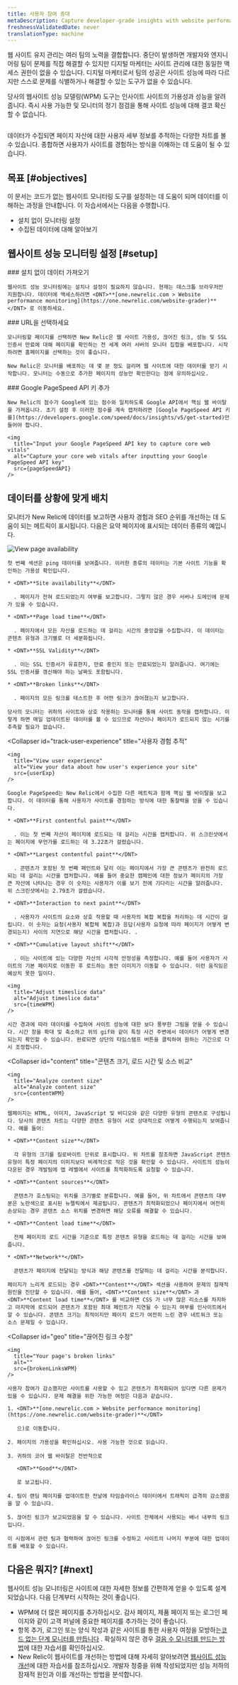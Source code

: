 ```yaml
---
title: 사용자 참여 증대
metaDescription: Capture developer-grade insights with website performance monitoring (WPM) so you can make data-informed improvements to your site.
freshnessValidatedDate: never
translationType: machine
---
```









웹 사이트 유지 관리는 여러 팀의 노력을 결합합니다. 중단이 발생하면 개발자와 엔지니어링 팀이 문제를 직접 해결할 수 있지만 디지털 마케터는 사이트 관리에 대한 동일한 액세스 권한이 없을 수 있습니다. 디지털 마케터로서 팀의 성공은 사이트 성능에 따라 다르지만 스스로 문제를 식별하거나 해결할 수 있는 도구가 없을 수 있습니다.

당사의 웹사이트 성능 모델링(WPM) 도구는 인사이트 사이트의 가용성과 성능을 알려줍니다. 즉시 사용 가능한 <InlinePopover type="alerts"/>및 모니터의 정기 점검을 통해 사이트 성능에 대해 결코 확신할 수 없습니다.

<img
  title="Your WPM page"
  alt=""
  src={wpmMain}
/>

<figcaption>
  데이터가 수집되면 페이지 자산에 대한 사용자 세부 정보를 추적하는 다양한 차트를 볼 수 있습니다. 종합하면 사용자가 사이트를 경험하는 방식을 이해하는 데 도움이 될 수 있습니다.
</figcaption>

## 목표 [#objectives]

이 문서는 코드가 없는 웹사이트 모니터링 도구를 설정하는 데 도움이 되며 데이터를 이해하는 과정을 안내합니다. 이 자습서에서는 다음을 수행합니다.

* 설치 없이 모니터링 설정
* 수집된 데이터에 대해 알아보기

## 웹사이트 성능 모니터링 설정 [#setup]

<Steps>
  <Step>
    ### 설치 없이 데이터 가져오기

    웹사이트 성능 모니터링에는 설치나 설정이 필요하지 않습니다. 현재는 데스크톱 브라우저만 지원합니다. 데이터에 액세스하려면 <DNT>**[one.newrelic.com > Website performance monitoring](https://one.newrelic.com/website-grader)**</DNT> 로 이동하세요.
  </Step>

  <Step>
    ### URL을 선택하세요

    모니터링할 페이지를 선택하면 New Relic은 웹 사이트 가용성, 끊어진 링크, 성능 및 SSL 인증서 만료에 대해 페이지를 확인하는 전 세계 여러 서버의 모니터 집합을 배포합니다. 시작하려면 홈페이지를 선택하는 것이 좋습니다.

    New Relic은 모니터를 배포하는 데 몇 분 정도 걸리며 웹 사이트에 대한 데이터를 받기 시작합니다. 모니터는 수동으로 추가한 페이지의 성능만 확인한다는 점에 유의하십시오.
  </Step>

  <Step>
    ### Google PageSpeed API 키 추가

    New Relic의 점수가 Google에 있는 점수와 일치하도록 Google API에서 핵심 웹 바이탈을 가져옵니다. 초기 설정 후 이러한 점수를 계속 캡처하려면 [Google PageSpeed API 키를](https://developers.google.com/speed/docs/insights/v5/get-started)만들어야 합니다.

    <img
      title="Input your Google PageSpeed API key to capture core web vitals"
      alt="Capture your core web vitals after inputting your Google PageSpeed API key"
      src={pageSpeedAPI}
    />
  </Step>
</Steps>

## 데이터를 상황에 맞게 배치

모니터가 New Relic에 데이터를 보고하면 사용자 경험과 SEO 순위를 개선하는 데 도움이 되는 메트릭이 표시됩니다. 다음은 요약 페이지에 표시되는 데이터 종류의 예입니다.

<CollapserGroup>
  <Collapser
    id="ping"
    title="페이지 가용성 확인"
  >
    <img
      title="View your page availability"
      alt="View page availability"
      src={pingWPM}
    />

    첫 번째 섹션은 ping 데이터를 보여줍니다. 이러한 종류의 데이터는 기본 사이트 기능을 확인하는 가용성 확인입니다.

    * <DNT>**Site availability**</DNT>

      . 페이지가 전혀 로드되었는지 여부를 보고합니다. 그렇지 않은 경우 서버나 도메인에 문제가 있을 수 있습니다.

    * <DNT>**Page load time**</DNT>

      . 페이지에서 모든 자산을 로드하는 데 걸리는 시간의 중앙값을 수집합니다. 이 데이터는 콘텐츠 유형과 크기별로 더 세분화됩니다.

    * <DNT>**SSL Validity**</DNT>

      . 이는 SSL 인증서가 유효한지, 만료 중인지 또는 만료되었는지 알려줍니다. 여기에는 SSL 인증서를 갱신해야 하는 날짜도 포함됩니다.

    * <DNT>**Broken links**</DNT>

      . 페이지의 모든 링크를 테스트한 후 어떤 링크가 끊어졌는지 보고합니다.

    당사의 모니터는 귀하의 사이트와 상호 작용하는 모니터를 통해 사이트 동작을 캡처합니다. 이렇게 하면 매일 업데이트된 데이터를 볼 수 있으므로 자산이나 페이지가 로드되지 않는 시기를 추측할 필요가 없습니다.
  </Collapser>

  <Collapser
    id="track-user-experience"
    title="사용자 경험 추적"
  >
    <img
      title="View user experience"
      alt="View your data about how user's experience your site"
      src={userExp}
    />

    Google PageSpeed는 New Relic에서 수집한 다른 메트릭과 함께 핵심 웹 바이탈을 보고합니다. 이 데이터를 통해 사용자가 사이트를 경험하는 방식에 대한 통찰력을 얻을 수 있습니다.

    * <DNT>**First contentful paint**</DNT>

      . 이는 첫 번째 자산이 페이지에 로드되는 데 걸리는 시간을 캡처합니다. 위 스크린샷에서는 페이지에 무언가를 로드하는 데 3.22초가 걸렸습니다.

    * <DNT>**Largest contentful paint**</DNT>

      . 콘텐츠가 포함된 첫 번째 페인트와 달리 이는 페이지에서 가장 큰 콘텐츠가 완전히 로드되는 데 걸리는 시간을 캡처합니다. 예를 들어 중요한 캠페인에 대한 정보가 페이지의 가장 큰 자산에 나타나는 경우 이 숫자는 사용자가 이를 보기 전에 기다리는 시간을 알려줍니다. 위 스크린샷에서는 2.79초가 걸렸습니다.

    * <DNT>**Interaction to next paint**</DNT>

      . 사용자가 사이트의 요소와 상호 작용할 때 사용자의 복합 복합을 처리하는 데 시간이 걸립니다. 이 숫자는 요청(사용자 복합체 복합)과 응답(사용자 요청에 따라 페이지가 어떻게 변경되는지) 사이의 지연으로 해당 시간을 캡처합니다. .

    * <DNT>**Cumulative layout shift**</DNT>

      . 이는 사이트에 있는 다양한 자산의 시각적 안정성을 측정합니다. 예를 들어 사용자가 사이트의 기본 페이지로 이동한 후 로드하는 동안 이미지가 이동할 수 있습니다. 이런 움직임은 예상치 못한 일이다.

    <img
      title="Adjust timeslice data"
      alt="Adjust timeslice data"
      src={timeWPM}
    />

    시간 경과에 따라 데이터를 수집하여 사이트 성능에 대한 보다 풍부한 그림을 얻을 수 있습니다. 시간 창을 확대 및 축소하고 위의 gif와 같이 특정 사건 주변에서 데이터가 어떻게 변경되는지 확인할 수 있습니다. 완료되면 상단의 타임스탬프 버튼을 클릭하여 원하는 기간으로 다시 조정합니다.
  </Collapser>

  <Collapser
    id="content"
    title="콘텐츠 크기, 로드 시간 및 소스 비교"
  >
    <img
      title="Analyze content size"
      alt="Analyze content size"
      src={contentWPM}
    />

    웹페이지는 HTML, 이미지, JavaScript 및 비디오와 같은 다양한 유형의 콘텐츠로 구성됩니다. 당사의 콘텐츠 차트는 다양한 콘텐츠 유형이 서로 상대적으로 어떻게 수행되는지 보여줍니다. 예를 들어:

    * <DNT>**Content size**</DNT>

      각 유형의 크기를 킬로바이트 단위로 표시합니다. 위 차트를 참조하면 JavaScript 콘텐츠 유형이 특정 페이지의 이미지보다 비례적으로 작은 것을 확인할 수 있습니다. 사이트의 성능이 다운된 경우 개발팀에 앱 레벨에서 사이트를 최적화하도록 요청할 수 있습니다.

    * <DNT>**Content sources**</DNT>

      콘텐츠가 호스팅되는 위치를 크기별로 분류합니다. 예를 들어, 위 차트에서 콘텐츠의 대부분은 노란색으로 표시된 뉴렐릭에서 제공됩니다. 콘텐츠가 최적화되었으나 페이지에서 여전히 손상되는 경우 콘텐츠 소스 위치를 변경하면 해당 오류를 해결할 수 있습니다.

    * <DNT>**Content load time**</DNT>

      전체 페이지의 로드 시간을 기준으로 특정 콘텐츠 유형을 로드하는 데 걸리는 시간을 보여줍니다.

    * <DNT>**Network**</DNT>

      콘텐츠가 페이지에 전달되는 방식과 해당 콘텐츠를 전달하는 데 걸리는 시간을 분석합니다.

    페이지가 느리게 로드되는 경우 <DNT>**Content**</DNT> 섹션을 사용하여 문제의 잠재적 원인을 진단할 수 있습니다. 예를 들어, <DNT>**Content size**</DNT> 과 <DNT>**Content load time**</DNT> 를 비교하면 CSS 가 너무 많은 리소스를 차지하고 마지막에 로드되어 콘텐츠가 포함된 최대 페인트가 지연될 수 있는지 여부를 인사이트에서 알 수 있습니다. 콘텐츠 크기는 최적이지만 페이지 로드가 여전히 느린 경우 네트워크 또는 소스 문제일 수 있습니다.
  </Collapser>

  <Collapser
    id="geo"
    title="끊어진 링크 수정"
  >
    <img
      title="Your page's broken links"
      alt=""
      src={brokenLinksWPM}
    />

    사용자 참여가 감소했지만 사이트를 사용할 수 있고 콘텐츠가 최적화되어 있다면 다른 문제가 있을 수 있습니다. 문제 해결을 위한 가능한 여정은 다음과 같습니다.

    1. <DNT>**[one.newrelic.com > Website performance monitoring](https://one.newrelic.com/website-grader)**</DNT>

       으)로 이동합니다.

    2. 페이지의 가용성을 확인하십시오. 사용 가능한 것으로 읽습니다.

    3. 귀하의 코어 웹 바이탈은 전반적으로

       <DNT>**Good**</DNT>

       로 보고됩니다.

    4. 팀이 랜딩 페이지를 업데이트한 전날에 타임슬라이스 데이터에서 트래픽이 급격히 감소했음을 알 수 있습니다.

    5. 끊어진 링크가 보고되었음을 알 수 있습니다. 사이트 전체에서 사용되는 배너 내부의 링크입니다.

    이 시점에서 관련 팀과 협력하여 끊어진 링크를 수정하고 사이트의 나머지 부분에 대한 업데이트를 배포할 수 있습니다.
  </Collapser>
</CollapserGroup>

## 다음은 뭐지? [#next]

웹사이트 성능 모니터링은 사이트에 대한 자세한 정보를 간편하게 얻을 수 있도록 설계되었습니다. 다음 단계부터 시작하는 것이 좋습니다.

* WPM에 더 많은 페이지를 추가하십시오. 감사 페이지, 제품 페이지 또는 로그인 페이지와 같이 고객 퍼널에 중요한 페이지를 추가하는 것이 좋습니다.
* 항목 추가, 로그인 또는 양식 작성과 같은 사이트를 통한 사용자 여정을 모방하는[코드 없는 단계 모니터를 만듭니다](https://one.newrelic.com/synthetics/monitor-create) . 확실하지 않은 경우 [걸음 수 모니터를 만드는 방법](/docs/synthetics/synthetic-monitoring/getting-started/get-started-synthetic-monitoring/#step)에 대한 자습서를 확인하십시오.
* New Relic이 웹사이트를 개선하는 방법에 대해 자세히 알아보려면 [웹사이트 성능 개선](/docs/journey-performance/improve-website-performance)에 대한 자습서를 참조하십시오. 개발자 청중을 위해 작성되었지만 성능 저하의 잠재적 원인과 이를 개선하는 방법을 분석합니다.